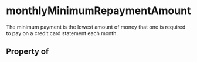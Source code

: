 # monthlyMinimumRepaymentAmount

The minimum payment is the lowest amount of money that one is required to pay on a credit card statement each month.

## Property of



